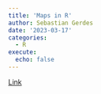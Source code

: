 ```yaml
---
title: 'Maps in R'
author: Sebastian Gerdes
date: '2023-03-17'
categories:
  - R
execute: 
  echo: false
---
```


[Link](https://nrennie.rbind.io/blog/2022-12-17-r-packages-for-visualising-spatial-data/)